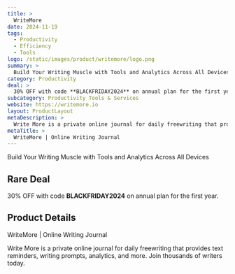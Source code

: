 ```yaml
---
title: >
  WriteMore
date: 2024-11-19
tags:
  - Productivity
  - Efficiency
  - Tools
logo: /static/images/product/writemore/logo.png
summary: >
  Build Your Writing Muscle with Tools and Analytics Across All Devices
category: Productivity
deal: >
  30% OFF with code **BLACKFRIDAY2024** on annual plan for the first year.
subcategory: Productivity Tools & Services
website: https://writemore.io
layout: ProductLayout
metaDescription: >
  Write More is a private online journal for daily freewriting that provides text reminders, writing prompts, analytics, and more. Join thousands of writers today.
metaTitle: >
  WriteMore | Online Writing Journal
---
```

Build Your Writing Muscle with Tools and Analytics Across All Devices

## Rare Deal

30% OFF with code **BLACKFRIDAY2024** on annual plan for the first year.
## Product Details
WriteMore | Online Writing Journal

Write More is a private online journal for daily freewriting that provides text reminders, writing prompts, analytics, and more. Join thousands of writers today.
